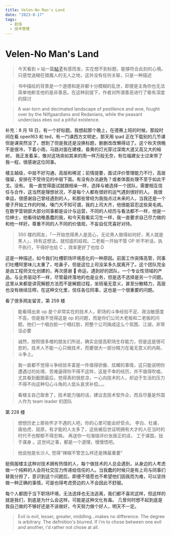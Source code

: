 ```yaml
---
title: Velen-No Man's Land
date: "2023-8-17"
tags:
  - 职场
  - 技术管理
---
```


# Velen-No Man's Land

> 今天看到 v 站一篇[帖子](https://www.v2ex.com/t/966243)有感而发，实在想不到标题，能够符合此刻的心境。只感觉迷糊在猎魔人的无人之地，这并没有任何关联，只是一种描述

> 书中描绘的背景是一个道德和是非都十分模糊的乱世，即便是主角你也无法简单地断言他的是非善恶。在这种前提下，作者对所谓善恶进行了极有深度的探讨

> A war-torn and decimated landscape of pestilence and woe, fought over by the Nilfgaardians and Redanians, while the peasant underclass ekes out a pitiful existence.

补充：8 月 18 日，有一个好标题。我想起那个晚上，在德赛上班的时候，那段时间在看 open163 和 ted，有一门课西方文明史，那天用 ipad 正在下载别的几节课但是课突然没了，想到了但是我还是没换标题，删删改改懒得动了。这个秋天傍晚不是很冷，下着小雨，马路对面在建楼，昏黄的灯光穿过深南大道又高又大的榕树，
我正发着呆，像对这场突如其来的雨一样万般无奈，有位福建女士过来带了我一程，很感谢这位同事。

楼主越级，中层不好沟通，高层和稀泥；前情提要，面试评价管理能力不行，高层强留，安排在不受待见的中层下面。有没有办法避免？或者体面处理不至于如此干戈。没有。
我一直觉得面试就跟相亲一样，选择与被选择一个团队，需要相互信任与合作，这当然是理想状况，不是每个人都有很好的运气遇到很好的人。
我很幸运，很感谢自己曾经遇到的人，和那些曾经为我指点过未来的人，当我还是一个傻子开始工作的时候，嗓门大不知可谓，我的上司大齐，他很能容忍这些臭毛病。在数字营销部大部分同事都是设计与运营，不同的人经历与看法都不一样，他是一位绅士，他看待幼稚愚蠢的我，和今天我看实习生一样，我一直要求自己尽力做的和他一样好。尊重不同的人不同的价值观，不妄自任凭喜好对待。

> 350 楼的网友，「一开始觉得黑人是恶心，无论黑人做得如何好，黑人就是黑人」，持有这想法，就彻底的歧视。二老板一开始不管 OP 听不听话，执不执行，干得好也给 C ，效率更好了也给 D

这是一种描述，如今我们吐槽职场环境恶化的一种原因。前面工作突降高管，同事们吐槽阿里味儿太重了，呛鼻子，但是这位上司没呆多久就离开了。这个团队完全是由工程师文化创建的，再次感谢 🙏 命运，遇到好的团队，一个专业性领域的产品，与业务驱动不一样，尽管最终落地的也是业务，但是选不选择是另一个问题。
这里从来都是讲究解题方法而不是解题过程，坐班毫无意义，甚至分散精力，高层也没有继续压榨，在这种文化里，信任各位同事，这也是一个很重要的问题。

看了很多网友留言，第 259 楼

> 能看得出来 op 是个非常实在的技术人，职场的斗争经验不足、政治敏感度不高，但是我不觉得这是 op 的问题，而是你们公司大老板和二老板的问题，他们一个唱白脸一个唱红脸，把整个公司搞成这么个氛围、江湖，非常没必要

> 诚然，按照很多楼的朋友们所说，确实会提高职场生存能力，但是这是很可悲的，技术人不能一心只做技术，而要很大一部分精力在毫无意义的内耗、斗争上。

> 我一直都不觉得斗争经验丰富是一件值得骄傲、炫耀的事情，这只能说明你遭遇过的处境、苦难逼得你不得不这样，这是不幸的经历，并不值得吹嘘。尤其看到截图最后，觉得真的很悲凉，一心向技术的人，却迫于生活的压力不得不向这种勾心斗角的人低头哀求补偿。。。

> 看楼主自己取舍了，技术能力强的话，建议去技术型外企，而且尽量是外国人作为 team leader 的团队

第 228 楼

> 想想历史上那些怀才不遇的人吧，你的心里可能会好受点。 李白、杜甫、唐伯虎、屈原，有才能的人太多了，这些被后世证明拥有大才的人在当时的时代不也郁郁不得志嘛。 再送你一句海瑞评价张居正的话， 工于谋国，拙于谋身 。这世间之事，都是一个道理，慢慢悟吧。

> 他说他是长沙人, 觉得"辣椒不管怎么样还是辣最重要"

挺佩服楼主这种对技术拥有热情的人，每个做技术的人总会遇到，从身边的人考虑做一个纯粹的人会将社交压力传递给信任的人。当我蠢的时候只是有上司与同事们替我分担了，意识到这个问题后，即便不情愿也不希望他们因我而为难，可以坚持做一种正确的事情，可是也得考虑旁边的人不会因此不舒服。

每个人都困于当下职场环境，无法选择也无法逃离，我们都不喜欢这样，但这样的就是我们，到底是为什么会这样，可能是这种文化有毒。
几曾何时想不起到底是我自己做的不够好还是不该做好，今天努力做个好人，明天不一定。

> Evil is evil, lesser, greater, middling...makes no difference. The degree is arbitrary. The definition's blurred. If i'm to chose between one evil and another, i'd rather not chose at all.
